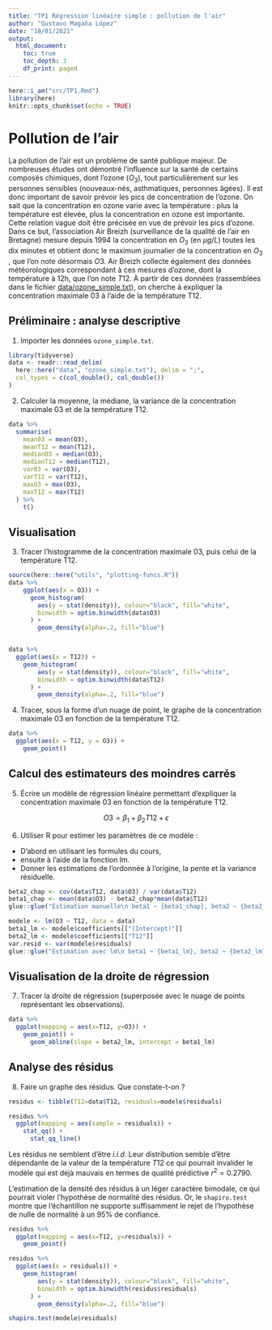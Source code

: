 ```yaml
---
title: "TP1 Régression linéaire simple : pollution de l'air"
author: "Gustavo Magaña López"
date: "18/01/2021"
output: 
  html_document:
    toc: true
    toc_depth: 3
    df_print: paged
---
```


```r
here::i_am("src/TP1.Rmd")
library(here)
knitr::opts_chunk$set(echo = TRUE)
```

# Pollution de l'air

La pollution de l'air est un problème de santé publique majeur. 
De nombreuses études ont démontré l'influence sur la santé de certains 
composés chimiques, dont l'ozone ($O_{3}$), tout particulièrement sur 
les personnes sensibles (nouveaux-nés, asthmatiques, personnes âgées). 
Il est donc important de savoir prévoir les pics de concentration de l'ozone.
On sait que la concentration en ozone varie avec la température : plus la 
température est élevée, plus la concentration en ozone est importante. 
Cette relation vague doit être précisée en vue de prévoir les pics d'ozone. 
Dans ce but, l'association Air Breizh (surveillance de la qualité
de l'air en Bretagne) mesure depuis 1994 la concentration en $O_3$ (en $\mu g/L$) 
toutes les dix minutes et obtient donc le maximum journalier de la concentration 
en $O_{3}$ , que l'on note désormais $O3$.
Air Breizh collecte également des données météorologiques correspondant à 
ces mesures d'ozone, dont la température à 12h, que l'on note $T12$.
À partir de ces données (rassemblées dans le fichier 
[data/ozone_simple.txt](../data/ozone_simple.txt)), on cherche à expliquer 
la concentration maximale $03$ à l'aide de la température T12.


## Préliminaire : analyse descriptive

1. Importer les données `ozone_simple.txt`.
```r
library(tidyverse)
data <- readr::read_delim(
  here::here("data", "ozone_simple.txt"), delim = ";", 
  col_types = c(col_double(), col_double())
)
```

2. Calculer la moyenne, la médiane, la variance de la concentration maximale 03 et de la
température T12.
```r
data %>%
  summarise(
    mean03 = mean(O3),
    meanT12 = mean(T12),
    medianO3 = median(O3),
    medianT12 = median(T12),
    var03 = var(O3),
    varT12 = var(T12),
    maxO3 = max(O3),
    maxT12 = max(T12)
  ) %>%
    t()
```
## Visualisation

3. Tracer l'histogramme de la concentration maximale 03, puis celui de la température T12.
```r
source(here::here("utils", "plotting-funcs.R"))
data %>%
    ggplot(aes(x = O3)) +
      geom_histogram(
        aes(y = stat(density)), colour="black", fill="white", 
        binwidth = optim.binwidth(data$O3)
      ) + 
        geom_density(alpha=.2, fill="blue")


data %>%
  ggplot(aes(x = T12)) +
    geom_histogram(
        aes(y = stat(density)), colour="black", fill="white", 
        binwidth = optim.binwidth(data$T12)
      ) + 
        geom_density(alpha=.2, fill="blue")
```


4. Tracer, sous la forme d'un nuage de point, le graphe de la concentration maximale 03 en
fonction de la température T12.
```r
data %>%
  ggplot(aes(x = T12, y = O3)) +
    geom_point()
```


## Calcul des estimateurs des moindres carrés

5. Écrire un modèle de régression linéaire permettant d'expliquer la 
concentration maximale 03 en fonction de la température T12.

$$
O3 = \beta_{1} + \beta_{2}T12 + \epsilon
$$

6. Utiliser R pour estimer les paramètres de ce modèle :
  * D'abord en utilisant les formules du cours,
  * ensuite à l'aide de la fonction lm.
  * Donner les estimations de l'ordonnée à l'origine, 
  la pente et la variance résiduelle.

```r
beta2_chap <- cov(data$T12, data$O3) / var(data$T12)
beta1_chap <- mean(data$O3) - beta2_chap*mean(data$T12)
glue::glue("Estimation manuelle\n beta1 ~ {beta1_chap}, beta2 ~ {beta2_chap}")
```
```r
modele <- lm(O3 ~ T12, data = data)
beta1_lm <- modele$coefficients[["(Intercept)"]]
beta2_lm <- modele$coefficients[["T12"]]
var.resid <- var(modele$residuals)
glue::glue("Estimation avec lm\n beta1 ~ {beta1_lm}, beta2 ~ {beta2_lm}, var.res ~ {var.resid}")
```

## Visualisation de la droite de régression

7. Tracer la droite de régression (superposée avec le nuage de points 
représentant les observations).

```r

data %>%
  ggplot(mapping = aes(x=T12, y=O3)) + 
    geom_point() +
      geom_abline(slope = beta2_lm, intercept = beta1_lm)
```

## Analyse des résidus

8. Faire un graphe des résidus. Que constate-t-on ?

```r
residus <- tibble(T12=data$T12, residuals=modele$residuals)

residus %>%
  ggplot(mapping = aes(sample = residuals)) +
    stat_qq() + 
      stat_qq_line()
```

Les résidus ne semblent d'être _i.i.d_. Leur distribution semble d'être 
dépendante de la valeur de la température $T12$ ce qui pourrait invalider le 
modèle qui est déjà mauvais en termes de qualité prédictive $r^2 = 0.2790$.

L'estimation de la densité des résidus à un léger caractère bimodale, ce 
qui pourrait violer l'hypothèse de normalité des résidus. 
Or, le `shapiro.test` montre que l'échantillon ne supporte suffisamment
le rejet de l'hypothèse de nulle de normalité à un $95\%$ de confiance.


```r
residus %>%
  ggplot(mapping = aes(x=T12, y=residuals)) +
    geom_point()

residus %>%
  ggplot(aes(x = residuals)) +
    geom_histogram(
        aes(y = stat(density)), colour="black", fill="white", 
        binwidth = optim.binwidth(residus$residuals)
      ) + 
        geom_density(alpha=.2, fill="blue")

shapiro.test(modele$residuals)
```

